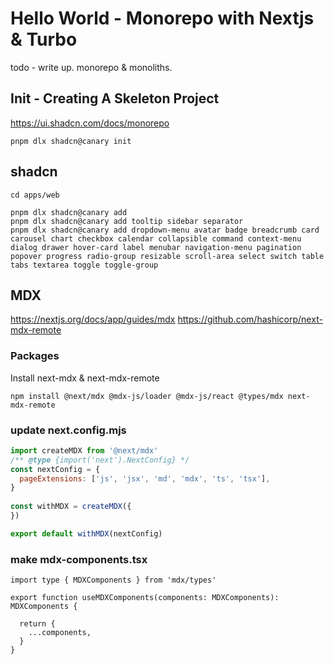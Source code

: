 # Hello World - Monorepo with Nextjs & Turbo
todo - write up. monorepo & monoliths.

## Init - Creating A Skeleton Project
https://ui.shadcn.com/docs/monorepo
```
pnpm dlx shadcn@canary init
```

## shadcn
```
cd apps/web 

pnpm dlx shadcn@canary add
pnpm dlx shadcn@canary add tooltip sidebar separator
pnpm dlx shadcn@canary add dropdown-menu avatar badge breadcrumb card carousel chart checkbox calendar collapsible command context-menu dialog drawer hover-card label menubar navigation-menu pagination popover progress radio-group resizable scroll-area select switch table tabs textarea toggle toggle-group
```


## MDX 
https://nextjs.org/docs/app/guides/mdx
https://github.com/hashicorp/next-mdx-remote

### Packages
Install next-mdx & next-mdx-remote

```
npm install @next/mdx @mdx-js/loader @mdx-js/react @types/mdx next-mdx-remote
```

### update next.config.mjs
```mjs
import createMDX from '@next/mdx'
/** @type {import('next').NextConfig} */
const nextConfig = {
  pageExtensions: ['js', 'jsx', 'md', 'mdx', 'ts', 'tsx'],
}
 
const withMDX = createMDX({
})

export default withMDX(nextConfig)
```

### make mdx-components.tsx
```tsx
import type { MDXComponents } from 'mdx/types'

export function useMDXComponents(components: MDXComponents): MDXComponents {
  
  return {
    ...components, 
  }
}
```